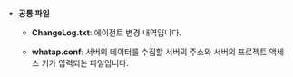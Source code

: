 * **공통 파일**

  * **ChangeLog.txt**: 에이전트 변경 내역입니다.

  * **whatap.conf**: 서버의 데이터를 수집할 서버의 주소와 서버의 프로젝트 액세스 키가 입력되는 파일입니다.  